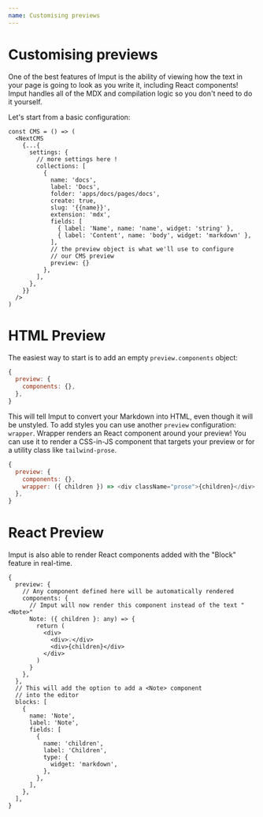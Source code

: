 ```yaml
---
name: Customising previews
---
```

# Customising previews

One of the best features of Imput is the ability of viewing how the text in your page is going to look as you write it, including React components! Imput handles all of the MDX and compilation logic so you don't need to do it yourself.

Let's start from a basic configuration:

```tsx
const CMS = () => (
  <NextCMS
    {...{
      settings: {
        // more settings here !
        collections: [
          {
            name: 'docs',
            label: 'Docs',
            folder: 'apps/docs/pages/docs',
            create: true,
            slug: '{{name}}',
            extension: 'mdx',
            fields: [
              { label: 'Name', name: 'name', widget: 'string' },
              { label: 'Content', name: 'body', widget: 'markdown' },
            ],
            // the preview object is what we'll use to configure 
            // our CMS preview
            preview: {}
          },
        ],
      },
    }}
  />
)
```

# HTML Preview

The easiest way to start is to add an empty `preview.components` object:

```js
{
  preview: {
    components: {},
  },
}
```

This will tell Imput to convert your Markdown into HTML, even though it will be unstyled. To add styles you can use another `preview` configuration: `wrapper`. Wrapper renders an React component around your preview! You can use it to render a CSS-in-JS component that targets your preview or for a utility class like `tailwind-prose`.

```js
{
  preview: {
    components: {},
    wrapper: ({ children }) => <div className="prose">{children}</div>
  },
}
```

# React Preview

Imput is also able to render React components added with the "Block" feature in real-time.

```tsx
{
  preview: {
    // Any component defined here will be automatically rendered
    components: {
      // Imput will now render this component instead of the text "<Note>"
      Note: ({ children }: any) => {
        return (
          <div>
            <div>💡</div>
            <div>{children}</div>
          </div>
        )
      }
    },
  },
  // This will add the option to add a <Note> component
  // into the editor
  blocks: [
    {
      name: 'Note',
      label: 'Note',
      fields: [
        {
          name: 'children',
          label: 'Children',
          type: {
            widget: 'markdown',
          },
        },
      ],
    },
  ],
}
```

